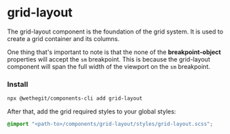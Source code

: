 
<Meta title="components/grid-layout/Docs" />

# grid-layout

The grid-layout component is the foundation of the grid system. It is used to create a grid container and its columns.

One thing that's important to note is that the none of the **breakpoint-object** properties will accept the `sm` breakpoint. This is because the grid-layout component will span the full width of the viewport on the `sm` breakpoint.

### Install

```bash
npx @wethegit/components-cli add grid-layout
```

After that, add the grid required styles to your global styles:

```scss filename="global.scss"
@import "<path-to>/components/grid-layout/styles/grid-layout.scss";
```